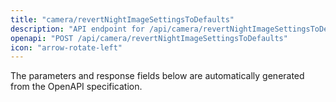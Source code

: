 ```yaml
---
title: "camera/revertNightImageSettingsToDefaults"
description: "API endpoint for /api/camera/revertNightImageSettingsToDefaults"
openapi: "POST /api/camera/revertNightImageSettingsToDefaults"
icon: "arrow-rotate-left"
---
```


<Note>
The parameters and response fields below are automatically generated from the OpenAPI specification.
</Note>
